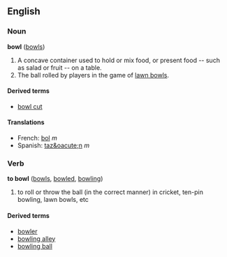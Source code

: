 ==English==
===Noun===
'''bowl''' ([[bowls]])

# A concave container used to hold or mix food, or present food -- such as salad or fruit -- on a table.
# The ball rolled by players in the game of [[lawn bowls]].

====Derived terms====
*[[bowl cut]]<!-- a hairstyle, maybe hyphenated -->

====Translations====
*French: [[bol]] ''m''
*Spanish: [[taz&oacute;n]] ''m''

===Verb===
'''to bowl''' ([[bowls]], [[bowled]], [[bowling]])

# to roll or throw the ball (in the correct manner) in cricket, ten-pin bowling, lawn bowls, etc

====Derived terms====
*[[bowler]]
*[[bowling alley]]
*[[bowling ball]]